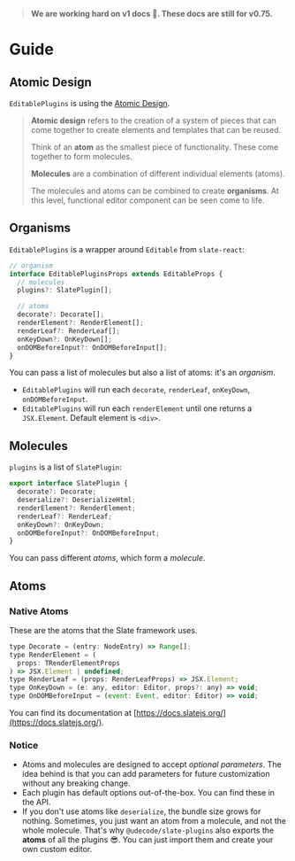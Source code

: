 
<Meta title="Docs/Guide"/>

> **We are working hard on v1 docs 🚧.
> These docs are still for v0.75.**

# Guide

## Atomic Design

`EditablePlugins` is using the [Atomic Design](http://atomicdesign.bradfrost.com/chapter-2/).

> **Atomic design** refers to the creation of a system of pieces that can come together to create elements and templates that can be reused.
>
> Think of an **atom** as the smallest piece of functionality. These come together to form molecules.
>
> **Molecules** are a combination of different individual elements (atoms).
>
> The molecules and atoms can be combined to create **organisms**. At this level, functional editor component can be seen come to life.


## Organisms

`EditablePlugins` is a wrapper around `Editable` from `slate-react`:

```typescript
// organism
interface EditablePluginsProps extends EditableProps {
  // molecules
  plugins?: SlatePlugin[];

  // atoms
  decorate?: Decorate[];
  renderElement?: RenderElement[];
  renderLeaf?: RenderLeaf[];
  onKeyDown?: OnKeyDown[];
  onDOMBeforeInput?: OnDOMBeforeInput[];
}
```

You can pass a list of molecules but also a list of atoms: it's an *organism*.

- `EditablePlugins` will run each `decorate`, `renderLeaf`, `onKeyDown`, `onDOMBeforeInput`.
- `EditablePlugins` will run each `renderElement` until one returns a `JSX.Element`. Default element is `<div>`.

## Molecules

`plugins` is a list of `SlatePlugin`:

```js
export interface SlatePlugin {
  decorate?: Decorate;
  deserialize?: DeserializeHtml;
  renderElement?: RenderElement;
  renderLeaf?: RenderLeaf;
  onKeyDown?: OnKeyDown;
  onDOMBeforeInput?: OnDOMBeforeInput;
}
```

You can pass different *atoms*, which form a *molecule*.

## Atoms

### Native Atoms

These are the atoms that the Slate framework uses.

```js
type Decorate = (entry: NodeEntry) => Range[];
type RenderElement = (
  props: TRenderElementProps
) => JSX.Element | undefined;
type RenderLeaf = (props: RenderLeafProps) => JSX.Element;
type OnKeyDown = (e: any, editor: Editor, props?: any) => void;
type OnDOMBeforeInput = (event: Event, editor: Editor) => void;
```

You can find its documentation at [https://docs.slatejs.org/](https://docs.slatejs.org/).

### Notice

- Atoms and molecules are designed to accept *optional parameters*.
The idea behind is that you can add parameters for future customization without any breaking change.
- Each plugin has default options out-of-the-box. You can find these in the API.
- If you don't use atoms like `deserialize`, the bundle size grows for nothing.
Sometimes, you just want an atom from a molecule, and not the whole molecule.
That's why `@udecode/slate-plugins` also exports the **atoms** of all the plugins 😎.
You can just import them and create your own custom editor.



